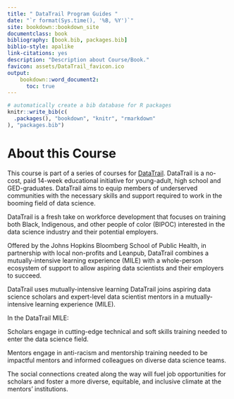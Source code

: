 ```yaml
---
title: " DataTrail Program Guides "
date: "`r format(Sys.time(), '%B, %Y')`"
site: bookdown::bookdown_site
documentclass: book
bibliography: [book.bib, packages.bib]
biblio-style: apalike
link-citations: yes
description: "Description about Course/Book."
favicon: assets/DataTrail_favicon.ico
output:
    bookdown::word_document2:
      toc: true
---
```



```r
# automatically create a bib database for R packages
knitr::write_bib(c(
  .packages(), "bookdown", "knitr", "rmarkdown"
), "packages.bib")
```

# About this Course {-}

This course is part of a series of courses for [DataTrail](https://www.datatrail.org/). DataTrail is a no-cost, paid 14-week educational initiative for young-adult, high school and GED-graduates. DataTrail aims to equip members of underserved communities with the necessary skills and support required to work in the booming field of data science.

DataTrail is a fresh take on workforce development that focuses on training both Black, Indigenous, and other people of color (BIPOC) interested in the data science industry and their potential employers.

Offered by the Johns Hopkins Bloomberg School of Public Health, in partnership with local non-profits and Leanpub, DataTrail combines a mutually-intensive learning experience (MILE) with a whole-person ecosystem of support to allow aspiring data scientists and their employers to succeed.  

DataTrail uses mutually-intensive learning
DataTrail joins aspiring data science scholars and expert-level data scientist mentors in a mutually-intensive learning experience (MILE).  

In the DataTrail MILE:

Scholars engage in cutting-edge technical and soft skills training needed to enter the data science field.

Mentors engage in anti-racism and mentorship training needed to be impactful mentors and informed colleagues on diverse data science teams.

The social connections created along the way will fuel job opportunities for scholars and foster a more diverse, equitable, and inclusive climate at the mentors' institutions.
